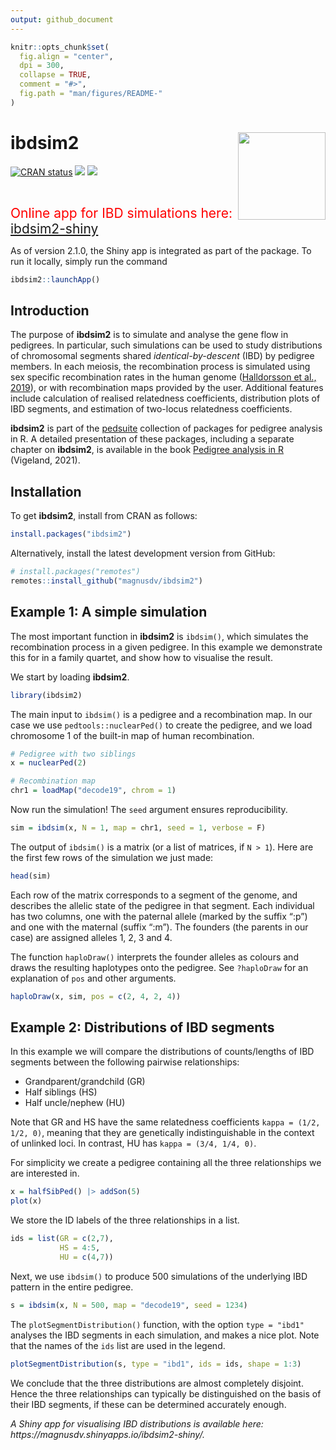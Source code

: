 ```yaml
---
output: github_document
---
```


<!-- README.md is generated from README.Rmd. Please edit that file -->

```r
knitr::opts_chunk$set(
  fig.align = "center",
  dpi = 300,
  collapse = TRUE,
  comment = "#>",
  fig.path = "man/figures/README-"
)
```

# ibdsim2 <img src="man/figures/logo.png" align="right" height=140/>

<!-- badges: start -->
[![CRAN status](https://www.r-pkg.org/badges/version/ibdsim2)](https://CRAN.R-project.org/package=ibdsim2)
[![](https://cranlogs.r-pkg.org/badges/grand-total/ibdsim2?color=yellow)](https://cran.r-project.org/package=ibdsim2)
[![](https://cranlogs.r-pkg.org/badges/last-month/ibdsim2?color=yellow)](https://cran.r-project.org/package=ibdsim2)
<!-- badges: end -->

<br>
  
<span style="color:red; font-size:150%"> Online app for IBD simulations here: [ibdsim2-shiny](https://magnusdv.shinyapps.io/ibdsim2-shiny/) </span>

As of version 2.1.0, the Shiny app is integrated as part of the package. To run it locally, simply run the command
```r
ibdsim2::launchApp()
```


## Introduction
The purpose of **ibdsim2** is to simulate and analyse the gene flow in pedigrees. In particular, such simulations can be used to study distributions of chromosomal segments shared _identical-by-descent_ (IBD) by pedigree members. In each meiosis, the recombination process is simulated using sex specific recombination rates in the human genome ([Halldorsson et al., 2019](https://doi.org/10.1126/science.aau1043)), or with recombination maps provided by the user. Additional features include calculation of realised relatedness coefficients, distribution plots of IBD segments, and estimation of two-locus relatedness coefficients.

**ibdsim2** is part of the [pedsuite](https://magnusdv.github.io/pedsuite/) collection of packages for pedigree analysis in R. A detailed presentation of these packages, including a separate chapter on **ibdsim2**, is available in the book [Pedigree analysis in R](https://www.google.com/books/edition/Pedigree_Analysis_in_R/uhkIEAAAQBAJ) (Vigeland, 2021).

## Installation
To get **ibdsim2**, install from CRAN as follows:
```r
install.packages("ibdsim2")
```

Alternatively, install the latest development version from GitHub:
```r
# install.packages("remotes")
remotes::install_github("magnusdv/ibdsim2")
```

## Example 1: A simple simulation
The most important function in **ibdsim2** is `ibdsim()`, which simulates the recombination process in a given pedigree. In this example we demonstrate this for in a family quartet, and show how to visualise the result.

We start by loading **ibdsim2**.
```r
library(ibdsim2)
```

The main input to `ibdsim()` is a pedigree and a recombination map. In our case we use `pedtools::nuclearPed()` to create the pedigree, and we load chromosome 1 of the built-in map of human recombination.
```r
# Pedigree with two siblings
x = nuclearPed(2)

# Recombination map
chr1 = loadMap("decode19", chrom = 1)
```

Now run the simulation! The `seed` argument ensures reproducibility.
```r
sim = ibdsim(x, N = 1, map = chr1, seed = 1, verbose = F)
```

The output of `ibdsim()` is a matrix (or a list of matrices, if `N > 1`). Here are the first few rows of the simulation we just made:
```r
head(sim)
```

Each row of the matrix corresponds to a segment of the genome, and describes the allelic state of the pedigree in that segment. Each individual has two columns, one with the paternal allele (marked by the suffix ":p") and one with the maternal (suffix ":m"). The founders (the parents in our case) are assigned alleles 1, 2, 3 and 4.

The function `haploDraw()` interprets the founder alleles as colours and draws the resulting haplotypes onto the pedigree. See `?haploDraw` for an explanation of `pos` and other arguments.

```r
haploDraw(x, sim, pos = c(2, 4, 2, 4))
```

## Example 2: Distributions of IBD segments
In this example we will compare the distributions of counts/lengths of IBD segments between the following pairwise relationships:

* Grandparent/grandchild (GR)
* Half siblings (HS)
* Half uncle/nephew (HU)

Note that GR and HS have the same relatedness coefficients `kappa = (1/2, 1/2, 0)`, meaning that they are genetically indistinguishable in the context of unlinked loci. In contrast, HU has `kappa = (3/4, 1/4, 0)`.

For simplicity we create a pedigree containing all the three relationships we are interested in.
```r
x = halfSibPed() |> addSon(5)
plot(x)
```

We store the ID labels of the three relationships in a list.
```r
ids = list(GR = c(2,7), 
           HS = 4:5, 
           HU = c(4,7))
```

Next, we use `ibdsim()` to produce 500 simulations of the underlying IBD pattern in the entire pedigree.
```r
s = ibdsim(x, N = 500, map = "decode19", seed = 1234)
```

The `plotSegmentDistribution()` function, with the option `type = "ibd1"` analyses the IBD segments in each simulation, and makes a nice plot. Note that the names of the `ids` list are used in the legend.
```r
plotSegmentDistribution(s, type = "ibd1", ids = ids, shape = 1:3)
```

We conclude that the three distributions are almost completely disjoint. Hence the three relationships can typically be distinguished on the basis of their IBD segments, if these can be determined accurately enough.

*A Shiny app for visualising IBD distributions is available here: https://magnusdv.shinyapps.io/ibdsim2-shiny/.*
